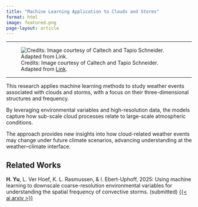 ```yaml
---
title: "Machine Learning Application to Clouds and Storms"
format: html
image: featured.png
page-layout: article
---
```


---

![Credits: Image courtesy of Caltech and Tapio Schneider. Adapted from [Link](https://news.mit.edu/2018/new-climate-modeling-alliance-clima-1212).](featured.png)

---

This research applies machine learning methods to study weather events associated with clouds and storms, with a focus on their three-dimensional structures and frequency.

By leveraging environmental variables and high-resolution data, the models capture how sub-scale cloud processes relate to large-scale atmospheric conditions. 

The approach provides new insights into how cloud-related weather events may change under future climate scenarios, advancing understanding at the weather–climate interface.

## Related Works

**H. Yu**, L. Ver Hoef, K. L. Rasmussen, & I. Ebert-Uphoff, 2025: Using machine learning to downscale coarse-resolution environmental variables for understanding the spatial frequency of convective storms. (submitted) [{{< ai arxiv >}}](https://doi.org/10.48550/arXiv.2509.08802)